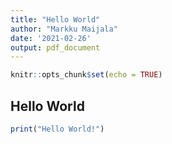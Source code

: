 ```yaml
---
title: "Hello World"
author: "Markku Maijala"
date: '2021-02-26'
output: pdf_document
---
```


```r
knitr::opts_chunk$set(echo = TRUE)
```

## Hello World

```r
print("Hello World!")
```

